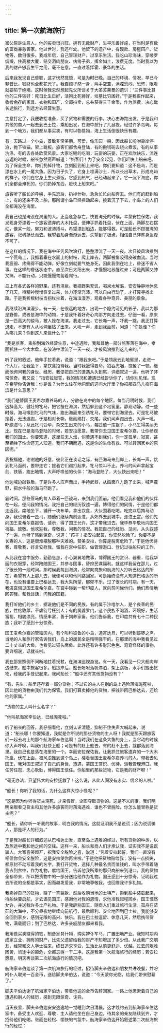 ```yaml
---
---
---
```

title: 第一次航海旅行
---




家父原是生意人，他的买卖很兴旺，拥有无数财产，生平乐善好施，在当时是有数的富商兼慈善家。他过世时，我还年幼。他留下的遗产中，有现款、房屋田产、货物等，数目很多。我成年后，自己管理财产，过享乐生活。我吃山珍海味，穿绫罗绸缎，住高楼大厦，结交酒肉朋友、纨绔子弟，挥金如土，浪费无度。当时我以为我的财产够我生平之用，毫不在意，一直过着挥霍、豪华的生活。

后来我发现自己昏聩，这才恍然觉悟，可是为时已晚，自己的环境、情况，早已今非昔比，钱财也全都花光了。我自顾孑然一身，两手空空，满腔愁闷、恐怖，眼看就要陷于绝境。这时候我忽然想起先父所谈关于大圣苏莱曼的遗训：“三件事比其他的三件较好：死日比生日好，活狗比死狮好，坟墓比穷困好。”于是我振作起来，收检余存的家具、衣物和田产，全部拍卖，总共获得三千金币，作为旅费，决心做长途旅行，到远方去经营生意。

主意打定了，我便收拾准备，买了货物和需要的行李，决心由海路出发。于是我和其他的商人一起去到巴士拉，乘船出发，在海中航行了几昼夜，经过许多岛屿。每到一个地方，我们都从事买卖，有时以物易物，海上生活倒很快乐有趣。

有一天路过一个小岛，景致非常美丽、可爱，像乐园一般，因此船长吩咐靠岸停泊，抛下铁锚，架上跳板。旅客们都舍舟登陆，有的搬锅碗去烧火煮饭，有的从事洗涤，有的去各处欣赏风景。大家吃喝的吃喝，玩耍的玩耍，正在欢欣快乐，流连忘返的时候，船长忽然高声喊道：“旅客们！为了安全起见，你们赶快上船来吧。为了保全生命，你们扔掉什物，立刻回到船上来吧。你们要知道：这不是岛，而是漂在水上的一尾大鱼。因为日子久了，它身上堆满沙土，所以长出草木，形成岛屿的样子。你们在它身上生火煮饭，它感到热气，已经动起来了。它一沉下海底，你们全都会淹死的。你们扔掉东西，赶快上船来吧。”

旅客听了船长的呼唤，争先恐后，扔掉什物，急急忙忙向船奔去。他们有的赶到船上，有的还来不及上船，那所谓小岛已经摇动起来，接着沉了下去，小岛上的人们全都淹没在海里。

我自己也是淹没在海里的人。正当危急存亡，快要淹死的时候，幸蒙安拉保佑，我发现身旁漂着一个旅客遗弃的大木托盘，便伸手抓着托盘，伏在上面，两脚左右摆动，像桨一般，努力和波涛搏斗，希望漂到船边，能够得救。可是船长不顾被淹的旅客，张帆扬长而去。我望着船身渐渐远去，失望到了极点，相信自己非葬身鱼腹不可了。

在这样的情况下，我在海中任凭风吹浪打，整整漂流了一天一夜。次日被风浪推到一个荒岛上，我抓着垂在水面上的树枝，爬上岸去，两脚被鱼咬得皮破血流。当时我疲弱、疼痛得不能动弹，好像立刻就要气绝身死，因此我倒在地上，昏迷不省人事。在这样的昏迷状态中，直至次日太阳出来，才慢慢地苏醒过来；可是两脚又肿又痛，不能行动，只能慢慢匍匐着爬行。

岛上有各式各样的野果，还有清泉。我摘野果充饥，喝泉水解渴，安安静静地休息了几天，待精神慢慢恢复过来，体力逐渐充沛，可以自由行动了，才打算寻找出路。于是我折根树枝当拐杖拄着，在海滨漫游，观看各种奇异、美丽的景象。

我继续沿海滨漫步。有一天，在很远的地方，出现一个隐约可见的影子，我以为那是野兽，或者是海中的动物，于是我怀着好奇心向那方向走过去，仔细一看，原来是一匹高大的骏马，被人拴在海滨。我走过去，它长嘶一声，吓我一跳。我正打算退走，不想有人从地洞里钻了出来，大吼一声，走到我面前，问道：“你是谁？你从哪儿来？你到这儿来做什么？”

“我是旅客，乘船到海外经营生意，中途遇险，我和其他一部分旅客落在海中，幸而抓住一个大木盘，在波涛中漂流了一天一夜，才被风浪推到这儿来的。”

听了我的叙述，他伸手拉着我，说道：“跟我来吧。”于是领我去到地窖里，走进一个大厅，让我坐下，拿饮食招待我。当时我饿得要命，狼吞虎咽，饱餐了一顿。继而他询问我的身世、经历，我便把自己的遭遇从头到尾，详细叙述一遍。他听了非常惊奇。我又说：“指安拉起誓，我的情况和遭遇已经告诉你了，请你别见怪。现在希望你告诉我：你是谁？为什么住在地洞里的这间大厅里？你把那匹马儿拴在海滨是什么意思？”

“我们是替国王麦希尔嘉养马的人，分散在岛中的每个地区。每当月明时候，我们选择高大、健壮的牝马，把它拴在海滨，然后躲到这个地窖里，静观动静。过一些时候，海马嗅到牝马的气味，跑出海面来引诱牝马，要带它到海里去。可是牝马被拴着，无法逃跑，于是相对长嘶，继而踢打、交尾。我们闻声跑出去，大声一吼，吓跑海马；从此牝马受孕，杂交生出来的小马，每匹值一库银子，小马生得美丽无比。现在已是海马登陆的时候，若安拉愿意，我带你去见国王麦希尔嘉，让你参观我们的国土。你要知道，这里荒无人烟，倘若遇不到我们，你一定孤单、寂寞，甚至牺牲了性命还无人知道。我们不期而遇，这是你的生命有救、可以转回家乡的原因呢。”

我祝福他，谢谢他的好意。彼此正在谈话之际，有匹海马来到岸上，长嘶一声，跳到牝马面前，要带走它；接着它们踢打起来，牝马惊叫不止。养马的闻声拿起宝剑、铁盾，跑出地窖，大声呼唤他的伙伴：“海马登陆了，大伙快出来吧！”

他边喊边敲铁盾，于是许多人应声而出，手持武器，从四面八方跑了出来，喊声震野，把水牛般的海马吓跑了。

霎时间，那些管马的每人牵着一匹骏马，来到我们面前。他们看见我和他们的伙伴在一起，便问我的情况。我把自己的经历叙述一遍，博得他们的同情，于是他们都走近我，席地坐下，铺开一块布单，拿出饮食，大伙围着吃喝。吃完以后跨马动身，我也骑着一匹马，随他们继续向前迈进，从郊外去到城中，走进王宫。他们先向国王麦希尔嘉报告、请示，得了国王允许，这才带我进去。我毕恭毕敬地向国王祝福、致敬。他欢迎我，尊敬我，问我的情况。我把自己的经历、见闻，从头叙述了一遍。他听了感到惊奇，说道：“孩子！指安拉起誓，你安然脱险了。你要不是长寿的人，这是很难摆脱那种灾难的。赞美安拉，你算是脱离危险了。”于是他优待我，尊敬我，好言安慰我，留我在宫中任职，做管理港口、登记过往船只的工作。

从此我在宫中服务，勤勤恳恳，小心翼翼地做事，博得国王的赏识、器重，给我华丽的衣服穿，经常陪随国王，并参与国事，替庶民谋福利。就这样我留在那儿，过了很长的一段时间。那时候我每到海滨，经常向商旅和航海的人打听巴格达的所在，希望有人上那儿去，我便可以和他同路回家。可是始终没有人知道巴格达的所在，也没有谁要上巴格达去，我大失所望，郁郁不乐，过了很长的时期。有一天，我进宫谒见国王麦希尔嘉，在宫中碰到一帮印度人，就向前问候他们。他们热情地回答我，和我谈话，问我的国籍。

我打听他们的乡土，据说他们是不同的民族，有的属于沙喀尔人，是个良善的民族，性格敦厚，不虐待亏枉别人；有的属婆罗门，这个民族不喝酒，环境好，生活富裕，相貌漂亮，情感丰富，善于饲养家畜。他们告诉我，在印度共有七十二种民族；我听了感到十分惊奇。

国王麦希尔嘉的管辖区内，有个叫科彼鲁的小岛，通宵达旦，可以听到鼓锣之声。当地的人和旅行家告诉我们，岛上的居民全是精明强干的。在那里的海中我看见过二十丈长的大鱼，也看见过猫头鹰鱼。此外还有许多形形色色、奇奇怪怪的事物，要详细说，话就长啦。

我在那里照例不间断地拄着拐杖，在海滨巡视游览。有一天，我看见一只大船向岸边驶来，船中旅客很多。船拢岸后，船长吩咐落帆停泊，架上跳板，水手们搬出货物，经我的手登记起来。我问船长：“船中还有其他货物没有？”

“有，先生；船里还存着一部分货物；不过它的主人在别的岛上遇险落海淹死啦，因此他的货物由我们代为保管。我们打算卖掉他的货物，把钱带回巴格达去，还给他的家属。”

“货物的主人叫什么名字？”

“他叫航海家辛伯达，已经淹死啦。”

听了船长的回答，我仔细看他，立刻认识清楚，抑制不住失声大喊起来，说道：“船长哪！你要知道，我就是你所说的那些货物的主人呀！我就是那天跟旅客们一起去岛上的那个航海家辛伯达啊！当时我们在这条大鱼的身上，当它动的时候你大声呼唤，叫我们赶快上船；可是有的赶上船去，有的赶不上去，就都落到海里。我自己也是落在海里的一个。幸而安拉保佑我，让我抓住旅客遗弃的一个大木托盘，伏在上面，被风浪推到这个岛上，碰着替国王麦希尔嘉养马的人，带我去见国王，我对国王叙述了自己的身世、遭遇，蒙国王赏识、优待，派我管理港口。我任劳任怨，忠心耿耿，博得国王信任。你船里的那些货物，它是我的财产呀！”

“毫无办法，只望伟大的安拉拯救了！这么说，从此人间没有忠实、信义的人啦。”

“船长！你听了我的话，为什么这样大惊小怪呢？”

“这是因为你听得货主淹死，才来假冒，企图夺取货物的。这是不义的事。我们明明亲眼看见货主和其他许多旅客同时落海遇难，谁也不曾脱险，你怎么能冒称是货主呢？”

“船长，请你听一听我的故事，明白我的情况，这就证明我不是说谎；因为说谎骗人，那是坏人的行为。”

于是我对船长详细叙述从巴格达出发，直至岛上遇难的经过，所有货物的种类，以及旅途中我和他之间的交往。这样一来，船长和商人们才承认我，证实我不是说谎骗人。大家喜笑颜开，祝我安全脱险之喜，说道：“凭着安拉起誓，我们一直没有相信你会安全脱险，这是安拉使你再生啦。”于是他把货物赔给我；没有一点损失，都原封不动写着我的名字。我打开货物，选择几种最名贵而值钱的，叫水手带着随我去到宫中，作为礼物，献给国王，告诉他我所乘的那只商船来到港口，我的货物全都带来，所以把货物中的一部分送给他作为礼物。国王感到十分惊奇，证明我过去所说的全都是事实，因而越发爱我，非常地尊敬我，也回赠我许多礼物。

我卖掉自己的货物，赚了一笔巨款，然后收购当地的土特产，搬到船中装载起来，待船快要启航，才去谒见国王，感谢他对我的恩情，求他准我起程回乡。国王慨然允许，并送我许多土产礼物。于是我辞别国王，随商人们重过旅行生活。孤舟在茫茫的大海中，不分昼夜地继续向前航行，最后顺利、安全地回到巴士拉。我能够安全回到家乡，感到无限的高兴、快乐。我在巴士拉逗留、休息几天，然后携带货物，满载而归；到了巴格达，许多亲戚朋友都来看我。

我用做买卖赚得的钱，制备家具什物，购买婢仆车马，广置田地产业。我短时期内成家立业，拥有的财产，比先父遗留给我的财产不知增加了多少倍。从此我广交朋友，经常和文人学士往来，终日追求享受，生活比从前更舒适、优越。过去的艰难困苦，旅途中的颠危，全都忘得一干二净。这是我第一次航海旅行的经历；若安拉愿意，明天再谈第二次航海旅行的情况吧。

航海家辛伯达谈了第一次航海旅行的经过，招待脚夫辛伯达和朋友共进晚餐，并吩咐仆人取来一百金币，送给脚夫辛伯达，说道：“今天蒙你光临，给我们带来慰藉了。”

脚夫辛伯达谢了航海家辛伯达，带着他送的金币告辞回家。一路上他思索着自己的遭遇和别人的经历，感到无限惊奇、诧异。

当天夜里，脚夫辛伯达安安逸逸地一觉睡到次日清晨，这才践约去到航海家辛伯达家中，备受主人欢迎、尊敬，主人请他坐在自己身边，待其余的亲友陆续到齐，才招待他们吃喝。继而在轻松、愉快的气氛中，航海家辛伯达开始叙述第二次航海旅行的经过：